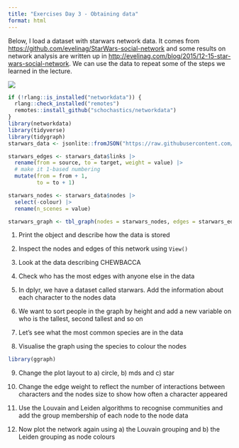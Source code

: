 ```yaml
---
title: "Exercises Day 3 - Obtaining data"
format: html
---
```


Below, I load a dataset with starwars network data. It comes from <https://github.com/evelinag/StarWars-social-network> and some results on network analysis are written up in <http://evelinag.com/blog/2015/12-15-star-wars-social-network>. We can use the data to repeat some of the steps we learned in the lecture.

![](http://evelinag.com/blog/2015/12-15-star-wars-social-network/starwars.png)

```r
if (!rlang::is_installed("networkdata")) {
  rlang::check_installed("remotes")
  remotes::install_github("schochastics/networkdata")
}
library(networkdata)
library(tidyverse)
library(tidygraph)
starwars_data <- jsonlite::fromJSON("https://raw.githubusercontent.com/evelinag/StarWars-social-network/master/networks/starwars-full-interactions-allCharacters-merged.json")

starwars_edges <- starwars_data$links |> 
  rename(from = source, to = target, weight = value) |> 
  # make it 1-based numbering
  mutate(from = from + 1,
         to = to + 1)

starwars_nodes <- starwars_data$nodes |> 
  select(-colour) |> 
  rename(n_scenes = value)

starwars_graph <- tbl_graph(nodes = starwars_nodes, edges = starwars_edges)
```

1. Print the object and describe how the data is stored

2. Inspect the nodes and edges of this network using `View()`

3. Look at the data describing CHEWBACCA

4. Check who has the most edges with anyone else in the data

5. In dplyr, we have a dataset called starwars. Add the information about each character to the nodes data

6. We want to sort people in the graph by height and add a new variable on who is the tallest, second tallest and so on

7. Let's see what the most common species are in the data

8. Visualise the graph using the species to colour the nodes

```r
library(ggraph)
```

9. Change the plot layout to a) circle, b) mds and c) star

10. Change the edge weight to reflect the number of interactions between characters and the nodes size to show how often a character appeared

11. Use the Louvain and Leiden algorithms to recognise communities and add the group membership of each node to the node data

12. Now plot the network again using a) the Louvain grouping and b) the Leiden grouping as node colours
